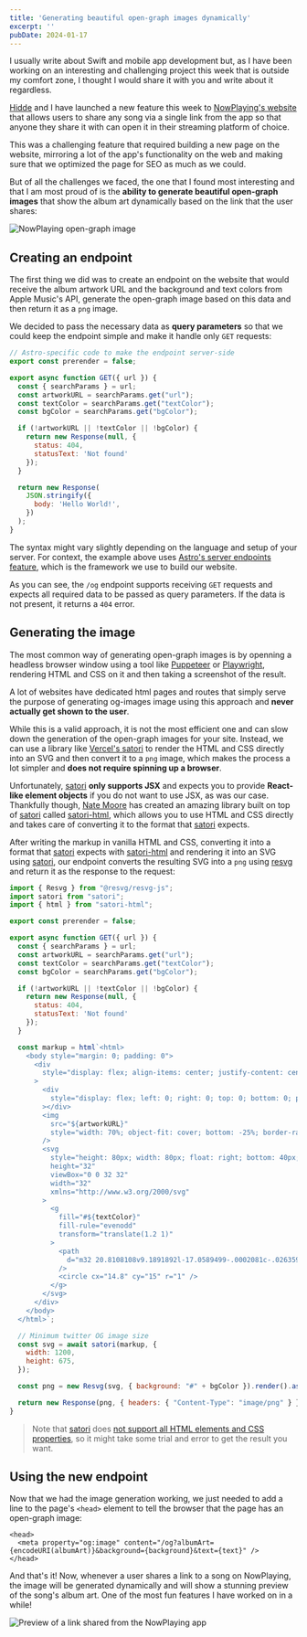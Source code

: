 ```yaml
---
title: 'Generating beautiful open-graph images dynamically'
excerpt: ''
pubDate: 2024-01-17
---
```


I usually write about Swift and mobile app development but, as I have been working on an interesting and challenging project this week that is outside my comfort zone, I thought I would share it with you and write about it regardless.

[Hidde](https://twitter.com/hiddevdploeg) and I have launched a new feature this week to [NowPlaying's website](https://nowplaying.page) that allows users to share any song via a single link from the app so that anyone they share it with can open it in their streaming platform of choice.

This was a challenging feature that required building a new page on the website, mirroring a lot of the app's functionality on the web and making sure that we optimized the page for SEO as much as we could.

But of all the challenges we faced, the one that I found most interesting and that I am most proud of is the **ability to generate beautiful open-graph images** that show the album art dynamically based on the link that the user shares:

![NowPlaying open-graph image](/assets/posts/generating-beautiful-open-graph-images-dynamically/og.webp)

## Creating an endpoint

The first thing we did was to create an endpoint on the website that would receive the album artwork URL and the background and text colors from Apple Music's API, generate the open-graph image based on this data and then return it as a `png` image.

We decided to pass the necessary data as **query parameters** so that we could keep the endpoint simple and make it handle only `GET` requests:

```javascript:og.js
// Astro-specific code to make the endpoint server-side
export const prerender = false;

export async function GET({ url }) {
  const { searchParams } = url;
  const artworkURL = searchParams.get("url");
  const textColor = searchParams.get("textColor");
  const bgColor = searchParams.get("bgColor");

  if (!artworkURL || !textColor || !bgColor) {
    return new Response(null, {
      status: 404,
      statusText: 'Not found'
    });
  }

  return new Response(
    JSON.stringify({
      body: 'Hello World!',
    })
  );
}
```

The syntax might vary slightly depending on the language and setup of your server. For context, the example above uses [Astro's server endpoints feature](https://docs.astro.build/en/core-concepts/endpoints/#server-endpoints-api-routes), which is the framework we use to build our website.

As you can see, the `/og` endpoint supports receiving `GET` requests and expects all required data to be passed as query parameters. If the data is not present, it returns a `404` error.

## Generating the image

The most common way of generating open-graph images is by openning a headless browser window using a tool like [Puppeteer](https://pptr.dev) or [Playwright](https://playwright.dev), rendering HTML and CSS on it and then taking a screenshot of the result.

A lot of websites have dedicated html pages and routes that simply serve the purpose of generating og-images image using this approach and **never actually get shown to the user**.

While this is a valid approach, it is not the most efficient one and can slow down the generation of the open-graph images for your site. Instead, we can use a library like [Vercel's satori](https://github.com/vercel/satori) to render the HTML and CSS directly into an SVG and then convert it to a `png` image, which makes the process a lot simpler and **does not require spinning up a browser**.

Unfortunately, [satori](https://github.com/vercel/satori) **only supports JSX** and expects you to provide **React-like element objects** if you do not want to use JSX, as was our case. Thankfully though, [Nate Moore](https://twitter.com/n_moore?lang=en) has created an amazing library built on top of [satori](https://github.com/vercel/satori) called [satori-html](https://github.com/natemoo-re/satori-html), which allows you to use HTML and CSS directly and takes care of converting it to the format that [satori](https://github.com/vercel/satori) expects.

After writing the markup in vanilla HTML and CSS, converting it into a format that [satori](https://github.com/vercel/satori) expects with [satori-html](https://github.com/natemoo-re/satori-html) and rendering it into an SVG using [satori](https://github.com/vercel/satori), our endpoint converts the resulting SVG into a `png` using [resvg](https://github.com/RazrFalcon/resvg) and return it as the response to the request:

```javascript:og.js
import { Resvg } from "@resvg/resvg-js";
import satori from "satori";
import { html } from "satori-html";

export const prerender = false;

export async function GET({ url }) {
  const { searchParams } = url;
  const artworkURL = searchParams.get("url");
  const textColor = searchParams.get("textColor");
  const bgColor = searchParams.get("bgColor");

  if (!artworkURL || !textColor || !bgColor) {
    return new Response(null, {
      status: 404,
      statusText: 'Not found'
    });
  }

  const markup = html`<html>
    <body style="margin: 0; padding: 0">
      <div
        style="display: flex; align-items: center; justify-content: center; height: 100vh; width: 100vw; overflow: hidden; position: relative;"
      >
        <div
          style="display: flex; left: 0; right: 0; top: 0; bottom: 0; position: absolute; background-image: url(${artworkURL}); background-size: 100%; background-repeat: no-repeat; background-position: center; filter: blur(40px); opacity: 0.75;"
        ></div>
        <img
          src="${artworkURL}"
          style="width: 70%; object-fit: cover; bottom: -25%; border-radius: 14px; box-shadow: 0px 0px 3px rgba(0,0,0, 0.2), 0px 7px 14px rgba(0,0,0, 0.3); border: 2.343718px solid rgba(151,151,151, 1);"
        />
        <svg
          style="height: 80px; width: 80px; float: right; bottom: 40px; right: 52px; position: absolute;"
          height="32"
          viewBox="0 0 32 32"
          width="32"
          xmlns="http://www.w3.org/2000/svg"
        >
          <g
            fill="#${textColor}"
            fill-rule="evenodd"
            transform="translate(1.2 1)"
          >
            <path
              d="m32 20.8108108v9.1891892l-17.0589499-.0002081c-.026359.0001387-.0527342.0002081-.0791254.0002081-8.20801437 0-14.8619247-6.7157288-14.8619247-15 0-8.28427125 6.65391033-15 14.8619247-15 8.2080143 0 14.8619247 6.71572875 14.8619247 15 0 1.2584111-.1535371 2.4806284-.4427359 3.6486106l-9.9382961.0003084c.7983523-.9974294 1.2764295-2.266825 1.2764295-3.648919 0-3.2092222-2.577641-5.81081081-5.7573222-5.81081081-3.1796813 0-5.75732219 2.60158861-5.75732219 5.81081081s2.57764089 5.8108108 5.75732219 5.8108108z"
            />
            <circle cx="14.8" cy="15" r="1" />
          </g>
        </svg>
      </div>
    </body>
  </html>`;

  // Minimum twitter OG image size
  const svg = await satori(markup, {
    width: 1200,
    height: 675,
  });

  const png = new Resvg(svg, { background: "#" + bgColor }).render().asPng();

  return new Response(png, { headers: { "Content-Type": "image/png" } });
}
```

> Note that [satori](https://github.com/vercel/satori) does [not support all HTML elements and CSS properties](https://github.com/vercel/satori#html-elements), so it might take some trial and error to get the result you want.

## Using the new endpoint

Now that we had the image generation working, we just needed to add a line to the page's `<head>` element to tell the browser that the page has an open-graph image:

```html:SongPage.astro
<head>
  <meta property="og:image" content="/og?albumArt={encodeURI(albumArt)}&background={background}&text={text}" />
</head>
```

And that's it! Now, whenever a user shares a link to a song on NowPlaying, the image will be generated dynamically and will show a stunning preview of the song's album art. One of the most fun features I have worked on in a while!

![Preview of a link shared from the NowPlaying app](/assets/posts/generating-beautiful-open-graph-images-dynamically/preview.webp)
